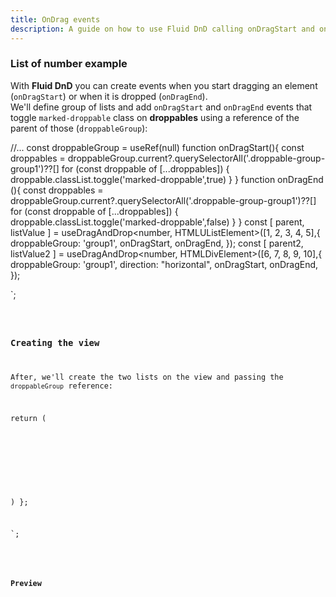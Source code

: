 ```yaml
---
title: OnDrag events
description: A guide on how to use Fluid DnD calling onDragStart and onDragEnd events.
---
```



### List of number example

With **Fluid DnD** you can create events when you start dragging an element (`onDragStart`) or when it is dropped (`onDragEnd`).\
We'll define group of lists and add `onDragStart` and `onDragEnd` events that toggle `marked-droppable` class on **droppables** using a reference of the parent of those (`droppableGroup`):


//...
const droppableGroup = useRef<HTMLDivElement>(null)
function onDragStart(){
  const droppables = droppableGroup.current?.querySelectorAll('.droppable-group-group1')??[]
  for (const droppable of [...droppables]) {
    droppable.classList.toggle('marked-droppable',true)
  }
}
function onDragEnd (){
  const droppables = droppableGroup.current?.querySelectorAll('.droppable-group-group1')??[]
  for (const droppable of [...droppables]) {
    droppable.classList.toggle('marked-droppable',false)
  }
}
const [ parent, listValue ] = useDragAndDrop<number, HTMLUListElement>([1, 2, 3, 4, 5],{
    droppableGroup: 'group1',
    onDragStart,
    onDragEnd,
});
const [ parent2, listValue2 ] = useDragAndDrop<number, HTMLDivElement>([6, 7, 8, 9, 10],{
    droppableGroup: 'group1',
    direction: "horizontal",
    onDragStart,
    onDragEnd,
});

`;

<Code code={listOfNumbers} lang="tsx" mark={highlightsListOfNumbers} />

### Creating the view

After, we'll create the two lists on the view and passing the `droppableGroup` reference:

  return (
      <div ref={droppableGroup} className="group-list bg-[var(--sl-color-gray-6)]">
          <ul ref={parent} className="number-list">
            <!-- ... -->
          </ul>
          <div ref={parent2} className="number-list-h">
              <!-- ... -->
          </div>
      </div>
  )
};

`;


<Code code={listOfNumbersDraggable} lang="tsx" mark={highlightsDraggable} />

### Preview

<div class="p-8 bg-[var(--sl-color-gray-6)]">
  <OnDragEvents client:load  />
</div>
